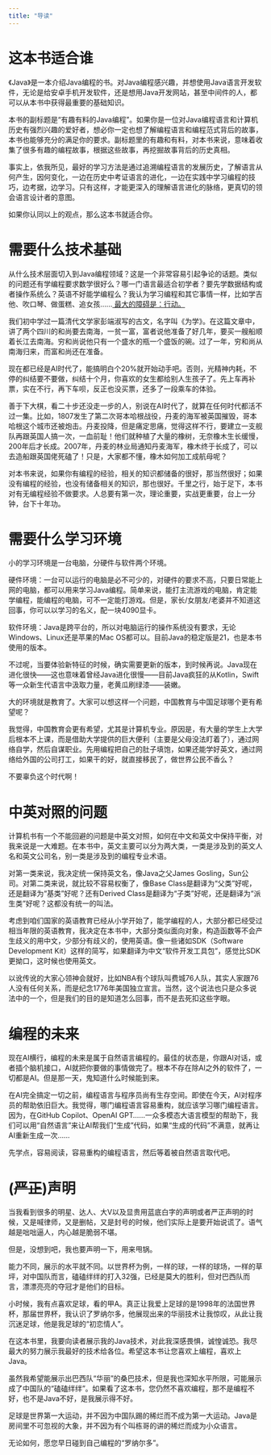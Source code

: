```yaml
---
title: "导读"
---
```


# 这本书适合谁

《Java》是一本介绍Java编程的书。对Java编程感兴趣，并想使用Java语言开发软件，无论是给安卓手机开发软件，还是想用Java开发网站，甚至中间件的人，都可以从本书中获得最重要的基础知识。

本书的副标题是“有趣有料的Java编程”。如果你是一位对Java编程语言和计算机历史有强烈兴趣的爱好者，想必你一定也想了解编程语言和编程范式背后的故事，本书也能够充分的满足你的要求。副标题里的有趣和有料，对本书来说，意味着收集了很多有趣的编程故事，根据这些故事，再挖掘故事背后的历史真相。

事实上，依我所见，最好的学习方法是通过追溯编程语言的发展历史，了解语言从何产生，因何变化，一边在历史中考证语言的进化，一边在实践中学习编程的技巧，边考据，边学习。只有这样，才能更深入的理解语言进化的脉络，更真切的领会语言设计者的意图。

如果你认同以上的观点，那么这本书就适合你。

# 需要什么技术基础

从什么技术层面切入到Java编程领域？这是一个非常容易引起争论的话题。类似的问题还有学编程要求数学很好么？哪一门语言最适合初学者？要先学数据结构或者操作系统么？英语不好能学编程么？我认为学习编程和其它事情一样，比如学吉他、吹口琴、做蛋糕、追女孩……<u> 最大的障碍是：行动。</u>

我们初中学过一篇清代文学家彭端淑写的古文，名字叫《为学》。在这篇文章中，讲了两个四川的和尚要去南海，一贫一富，富者说他准备了好几年，要买一艘船顺着长江去南海。穷和尚说他只有一个盛水的瓶一个盛饭的碗。过了一年，穷和尚从南海归来，而富和尚还在准备。

现在都已经是AI时代了，能搞明白个20%就开始动手吧。否则，光精神内耗，不停的纠结要不要做，纠结十个月，你喜欢的女生都给别人生孩子了。先上车再补票，实在不行，再下车呗，反正也没买票，还多了一段乘车的体验。

善于下大棋，看二十步还没走一步的人，别说在AI时代了，就算在任何时代都活不过一集。比如，1807发生了第二次哥本哈根战役，丹麦的海军被英国摧毁，哥本哈根这个城市还被炮击。丹麦投降，但是痛定思痛，觉得这样不行，要建立一支舰队再跟英国人搞一次，一血前耻！他们就种植了大量的橡树，无奈橡木生长缓慢，200年后才长成。2007年，丹麦的林业局通知丹麦海军，橡木终于长成了，可以去造船跟英国佬死磕了！只是，大家都不懂，橡木如何加工成航母呢？

对本书来说，如果你有编程的经验，相关的知识都储备的很好，那当然很好；如果没有编程的经验，也没有储备相关的知识，那也很好。千里之行，始于足下，本书对有无编程经验不做要求。人总要有第一次，理论重要，实战更重要，台上一分钟，台下十年功。

# 需要什么学习环境

小的学习环境是一台电脑，分硬件与软件两个环境。

硬件环境：一台可以运行的电脑是必不可少的，对硬件的要求不高，只要日常能上网的电脑，都可以用来学习Java编程。简单来说，能打主流游戏的电脑，肯定能学编程，能编程的电脑，可不一定能打游戏。但是，家长/女朋友/老婆并不知道这回事，你可以以学习的名义，配一块4090显卡。

软件环境：Java是跨平台的，所以对电脑运行的操作系统没有要求，无论Windows、Linux还是苹果的Mac OS都可以。目前Java的稳定版是21，也是本书使用的版本。

不过呢，当要体验新特征的时候，确实需要更新的版本，到时候再说。Java现在进化很快——这也意味着曾经Java进化很慢——目前Java疯狂的从Kotlin，Swift等一众新生代语言中汲取力量，老黄瓜刷绿漆——装嫩。

大的环境就是教育了。大家可以想这样一个问题，中国教育与中国足球哪个更有希望呢？

我觉得，中国教育会更有希望，尤其是计算机专业。原因是，有大量的学生上大学后根本不上课，而是借助大学提供的巨大便利（主要是父母没法盯着了），通过网络自学，然后自谋职业。先用编程把自己的肚子填饱，如果还能学好英文，通过网络给外国的公司打工，如果干的好，就直接移民了，做世界公民不香么？

不要辜负这个时代啊！

# 中英对照的问题

计算机书有一个不能回避的问题是中英文对照，如何在中文和英文中保持平衡，对我来说是一大难题。在本书中，英文主要可以分为两大类，一类是涉及到的英文人名和英文公司名，别一类是涉及到的编程专业术语。

对第一类来说，我决定统一保持英文名，像Java之父James Gosling，Sun公司。对第二类来说，就比较不容易权衡了，像Base Class是翻译为“父类”好呢，还是翻译为“基类”好呢？还有Derived Class是翻译为“子类”好呢，还是翻译为“派生类”好呢？这都没有统一的叫法。

考虑到咱们国家的英语教育已经从小学开始了，能学编程的人，大部分都已经受过相当年限的英语教育，我决定在本书中，大部分类似面向对象，构造函数等不会产生歧义的用中文，少部分有歧义的，使用英语。像一些诸如SDK（Software Development Kit）这样的简写，如果翻译为中文“软件开发工具包”，感觉比SDK更拗口，这时候也使用英文。

以讹传讹的大家心领神会就好，比如NBA有个球队叫费城76人队，其实人家跟76人没有任何关系，而是纪念1776年美国独立宣言。当然，这个说法也只是众多说法中的一个，但是我们的目的是知道怎么回事，而不是去死扣这些字眼。

# 编程的未来

现在AI横行，编程的未来是属于自然语言编程的。最佳的状态是，你跟AI对话，或者插个脑机接口，AI就把你要做的事情做完了。根本不存在除AI之外的软件了，一切都是AI。但是那一天，鬼知道什么时候能到来。

在AI完全搞定一切之前，编程语言与程序员尚有生存空间。即使在今天，AI对程序员的帮助依旧巨大。我觉得，哪门编程语言容易重构，就应该学习哪门编程语言。因为，在GitHub Copilot、OpenAI GPT……一众多模态大语言模型的帮助下，我们可以用“自然语言”来让AI帮我们“生成”代码，如果“生成的代码”不满意，就再让AI重新生成一次……

先学点，容易阅读，容易重构的编程语言，然后等着被自然语言取代吧。

# (~~严正~~)声明

当我看到很多的明星、达人、大V以及显贵用蓝底白字的声明或者严正声明的时候，又是喊律师，又是删帖，又是封号的时候，他们实际上是要开始说谎了。语气越是咄咄逼人，内心越是脆弱不堪。

但是，没想到吧，我也要声明一下，用来甩锅。

能力不同，展示的水平就不同。以世界杯为例，一样的球，一样的球场，一样的草坪，对中国队而言，磕磕绊绊的打入32强，已经是莫大的胜利，但对巴西队而言，漂漂亮亮的夺冠才是他们的目标。

小时候，我有点喜欢足球，看的甲A。真正让我爱上足球的是1998年的法国世界杯，那届世界杯，我认识了罗纳尔多，他展现出来的华丽技术让我惊叹，从此让我沉迷足球，他是我足球的“初恋情人”。

在这本书里，我要向读者展示我的Java技术，对此我深感畏惧，诚惶诚恐。我尽最大的努力展示我最好的技术给各位。希望这本书让您喜欢上编程，喜欢上Java。

虽然我希望能展示出巴西队“华丽”的桑巴技术，但是我也深知水平所限，可能展示成了中国队的“磕磕绊绊”。如果看了这本书，您仍然不喜欢编程，那不是编程不好，也不是Java不好，是我展示得不好。

足球是世界第一大运动，并不因为中国队踢的稀烂而不成为第一大运动。Java是房间里不可忽视的大象，并不因为有个叫栋哥的讲的稀烂而成为小众语言。

无论如何，愿您早日碰到自己编程的“罗纳尔多”。
